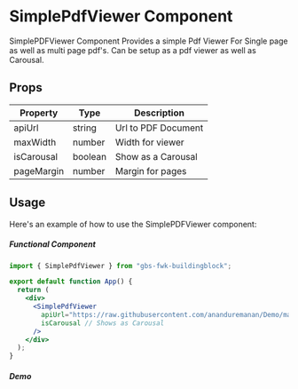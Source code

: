 # SimplePdfViewer Component

SimplePDFViewer Component Provides a simple Pdf Viewer For Single page as well as multi page pdf's. Can be setup as a pdf viewer as well as Carousal.

## Props

| Property   | Type    | Description         |
| ---------- | ------- | ------------------- |
| apiUrl     | string  | Url to PDF Document |
| maxWidth   | number  | Width for viewer    |
| isCarousal | boolean | Show as a Carousal  |
| pageMargin | number  | Margin for pages    |

## Usage

Here's an example of how to use the SimplePDFViewer component:

##### Functional Component

```jsx copy filename="App.tsx"
import { SimplePdfViewer } from "gbs-fwk-buildingblock";

export default function App() {
  return (
    <div>
      <SimplePdfViewer
        apiUrl="https://raw.githubusercontent.com/ananduremanan/Demo/main/The%20Three%20Little%20Pigs.pdf"
        isCarousal // Shows as Carousal
      />
    </div>
  );
}
```

##### Demo
